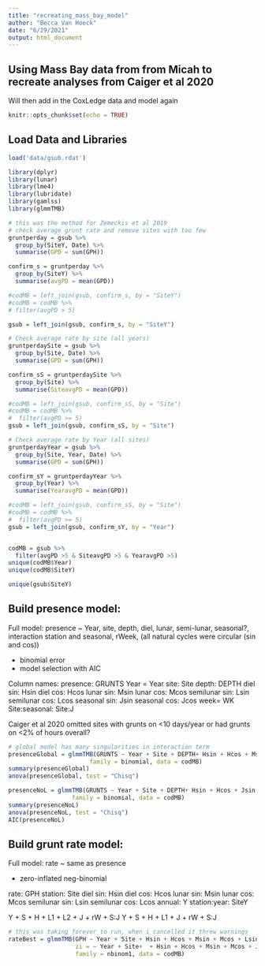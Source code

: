 ```yaml
---
title: "recreating_mass_bay_model"
author: "Becca Van Hoeck"
date: "6/29/2021"
output: html_document
---
```


## Using Mass Bay data from from Micah to recreate analyses from Caiger et al 2020

Will then add in the CoxLedge data and model again

```r
knitr::opts_chunk$set(echo = TRUE)
```

## Load Data and Libraries

```r

load('data/gsub.rdat')

library(dplyr)
library(lunar)
library(lme4)
library(lubridate)
library(gamlss)
library(glmmTMB)

# this was the method for Zemeckis et al 2019
# check average grunt rate and remove sites with too few
gruntperday = gsub %>% 
  group_by(SiteY, Date) %>%
  summarise(GPD = sum(GPH))

confirm_s = gruntperday %>% 
  group_by(SiteY) %>% 
  summarise(avgPD = mean(GPD))

#codMB = left_join(gsub, confirm_s, by = "SiteY")
#codMB = codMB %>%
# filter(avgPD > 5)

gsub = left_join(gsub, confirm_s, by = "SiteY")

# Check average rate by site (all years)
gruntperdaySite = gsub %>% 
  group_by(Site, Date) %>%
  summarise(GPD = sum(GPH))

confirm_sS = gruntperdaySite %>% 
  group_by(Site) %>% 
  summarise(SiteavgPD = mean(GPD))

#codMB = left_join(gsub, confirm_sS, by = "Site")
#codMB = codMB %>%
#  filter(avgPD >= 5)
gsub = left_join(gsub, confirm_sS, by = "Site")

# Check average rate by Year (all sites)
gruntperdayYear = gsub %>% 
  group_by(Site, Year, Date) %>%
  summarise(GPD = sum(GPH))

confirm_sY = gruntperdayYear %>% 
  group_by(Year) %>% 
  summarise(YearavgPD = mean(GPD))

#codMB = left_join(gsub, confirm_sS, by = "Site")
#codMB = codMB %>%
#  filter(avgPD >= 5)
gsub = left_join(gsub, confirm_sY, by = "Year")


codMB = gsub %>%
  filter(avgPD >5 & SiteavgPD >5 & YearavgPD >5)
unique(codMB$Year)
unique(codMB$SiteY)

unique(gsub$SiteY)

```

## Build presence model:

Full model: presence ~ Year, site, depth, diel, lunar, semi-lunar, seasonal?, interaction station and seasonal, rWeek,
(all natural cycles were circular (sin and cos))

- binomial error
- model selection with AIC

Column names: 
presence: GRUNTS
Year = Year
site: Site
depth: DEPTH
diel sin: Hsin
diel cos: Hcos
lunar sin: Msin
lunar cos: Mcos
semilunar sin: Lsin
semilunar cos: Lcos
seasonal sin: Jsin
seasonal cos: Jcos
week= WK
Site:seasonal: Site:J

Caiger et al 2020 omitted sites with grunts on <10 days/year or had grunts on <2% of hours overall?   

```r
# global model has many singularities in interaction term
presenceGlobal = glmmTMB(GRUNTS ~ Year + Site + DEPTH+ Hsin + Hcos + Msin + Mcos + Lsin + Lcos + Jsin + Jcos + (1|WK) + Site:J,
                       family = binomial, data = codMB)
summary(presenceGlobal)
anova(presenceGlobal, test = "Chisq")

presenceNoL = glmmTMB(GRUNTS ~ Year + Site + DEPTH+ Hsin + Hcos + Jsin + Jcos + (1|WK) + Site:J,
                  family = binomial, data = codMB)
summary(presenceNoL)
anova(presenceNoL, test = "Chisq")
AIC(presenceNoL)


```

## Build grunt rate model: 

Full model: rate ~ same as presence

- zero-inflated neg-binomial

rate: GPH
station: Site
diel sin: Hsin
diel cos: Hcos
lunar sin: Msin
lunar cos: Mcos
semilunar sin: Lsin
semilunar cos: Lcos
annual: Y
station:year: SiteY

Y + S + H + L1 + L2 + J + rW + S:J
Y + S + H + L1 + J + rW + S:J

```r
# this was taking forever to run, when i cancelled it threw warnings
rateBest = glmmTMB(GPH ~ Year + Site + Hsin + Hcos + Msin + Mcos + Lsin + Lcos + Jsin + Jcos + (1|WK) + Site:J,
                   zi = ~ Year + Site+  + Hsin + Hcos + Msin + Mcos + Jsin + Jcos + (1|WK) + Site:J,
                   family = nbinom1, data = codMB)



```

